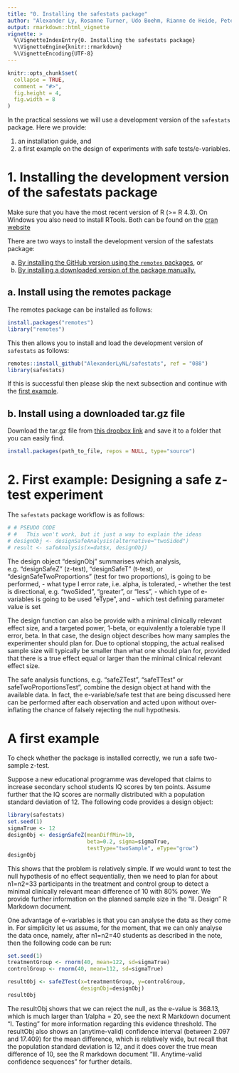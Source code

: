 ```yaml
---
title: "0. Installing the safestats package"
author: "Alexander Ly, Rosanne Turner, Udo Boehm, Rianne de Heide, Peter Grunwald"
output: rmarkdown::html_vignette
vignette: >
  %\VignetteIndexEntry{0. Installing the safestats package}
  %\VignetteEngine{knitr::rmarkdown}
  %\VignetteEncoding{UTF-8}
---
```


```r
knitr::opts_chunk$set(
  collapse = TRUE,
  comment = "#>",
  fig.height = 4,
  fig.width = 8
)
```

In the practical sessions we will use a development version of the `safestats` package. Here we provide: 

1. an installation guide, and 
2. a first example on the design of experiments with safe tests/e-variables. 

# 1. Installing the development version of the safestats package
Make sure that you have the most recent version of R (>= R 4.3). On Windows you also need to install RTools. Both can be found on the [cran website](https://cran.r-project.org/)

There are two ways to install the development version of the safestats package:

a. [By installing the GitHub version using the `remotes` packages](#installRemotes), or
b. [By installing a downloaded version of the package manually.](#installDownload) 

## a. <a name = "installRemotes">Install using the remotes package</a>
The remotes package can be installed as follows: 

```r
install.packages("remotes")
library("remotes")
```

This then allows you to install and load the development version of `safestats` as follows: 

```r
remotes::install_github("AlexanderLyNL/safestats", ref = "088")
library(safestats)
```

If this is successful then please skip the next subsection and continue with the [first example](#firstExample).

## b. <a name = "installDownload">Install using a downloaded tar.gz file</a>
Download the tar.gz file from [this dropbox link](https://www.dropbox.com/s/0961a8e3epqfbwg/safestats_0.8.8.tar.gz?dl=0) and save it to a folder that you can easily find. 

```r
install.packages(path_to_file, repos = NULL, type="source")
```

# 2. <a name = "firstExample">First example: Designing a safe z-test experiment</a>

The `safestats` package workflow is as follows: 

```r
# # PSEUDO CODE
# #   This won't work, but it just a way to explain the ideas
# designObj <- designSafeAnalysis(alternative="twoSided")
# result <- safeAnalysis(x=dat$x, designObj)
```

The design object "designObj" summarises which analysis, e.g. "designSafeZ" (z-test), "designSafeT" (t-test), or "designSafeTwoProportions" (test for two proportions), is going to be performed, 
- what type I error rate, i.e. alpha, is tolerated, 
- whether the test is directional, e.g. "twoSided", "greater", or "less",
- which type of e-variables is going to be used "eType", and
- which test defining parameter value is set 

The design function can also be provide with a minimal clinically relevant effect size, and a targeted power, 1-beta, or equivalently a tolerable type II error, beta. In that case, the design object describes how many samples the experimenter should plan for. Due to optional stopping, the actual realised sample size will typically be smaller than what one should plan for, provided that there is a true effect equal or larger than the minimal clinical relevant effect size. 

<!-- Further details on optional stopping are provided in the next R Markdown document "I. Testing".  -->

The safe analysis functions, e.g. "safeZTest", "safeTTest" or safeTwoProportionsTest", combine the design object at hand with the available data. In fact, the e-variable/safe test that are being discussed here can be performed after each observation and acted upon without over-inflating the chance of falsely rejecting the null hypothesis.

# A first example
To check whether the package is installed correctly, we run a safe two-sample z-test. 

Suppose a new educational programme was developed that claims to increase secondary school students IQ scores by ten points. Assume further that the IQ scores are normally distributed with a population standard deviation of 12. The following code provides a design object:

```r
library(safestats)
set.seed(1)
sigmaTrue <- 12
designObj <- designSafeZ(meanDiffMin=10,
                         beta=0.2, sigma=sigmaTrue,
                         testType="twoSample", eType="grow")
designObj
```
This shows that the problem is relatively simple. If we would want to test the null hypothesis of no effect sequentially, then we need to plan for about n1=n2=33 participants in the treatment and control group to detect a minimal clinically relevant mean difference of 10 with 80\% power. We provide further information on the planned sample size in the "II. Design" R Markdown document. 

One advantage of e-variables is that you can analyse the data as they come in. For simplicity let us assume, for the moment, that we can only analyse the data once, namely, after n1=n2=40 students as described in the note, then the following code can be run:

```r
set.seed(1)
treatmentGroup <- rnorm(40, mean=122, sd=sigmaTrue)
controlGroup <- rnorm(40, mean=112, sd=sigmaTrue)

resultObj <- safeZTest(x=treatmentGroup, y=controlGroup,
                       designObj=designObj)
resultObj
```
The resultObj shows that we can reject the null, as the e-value is 368.13, which is much larger than 1/alpha = 20, see the next R Markdown document "I. Testing" for more information regarding this evidence threshold. The resultObj also shows an (anytime-valid) confidence interval (between 2.097 and 17.409) for the mean difference, which is relatively wide, but recall that the population standard deviation is 12, and it does cover the true mean difference of 10, see the R markdown document "III. Anytime-valid confidence sequences" for further details.
